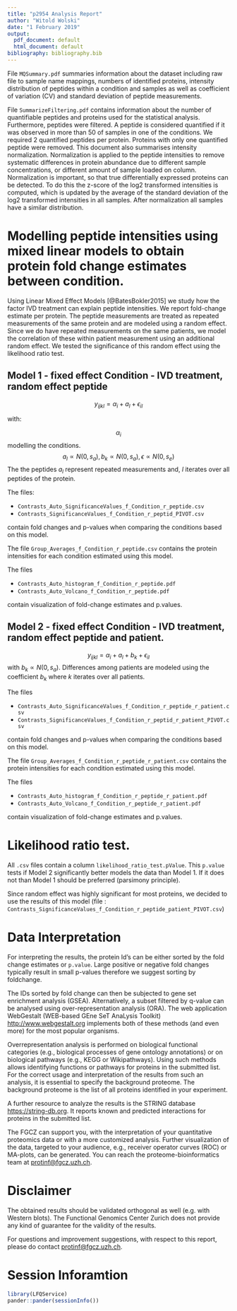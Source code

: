 ```yaml
---
title: "p2954 Analysis Report"
author: "Witold Wolski"
date: "1 February 2019"
output:
  pdf_document: default
  html_document: default
bibliography: bibliography.bib
---
```



File `MQSummary.pdf` summaries information about the dataset including raw file to sample name mappings, numbers of identified proteins, intensity distribution of peptides within a condition and samples as well as coefficient of variation (CV) and standard deviation of peptide measurements. 


File `SummarizeFiltering.pdf` contains information about the number of quantifiable peptides and proteins used for the statistical analysis. Furthermore, peptides were filtered. A peptide is considered quantified if it was observed in more than $50%$ of samples in one of the conditions. We required $2$ quantified peptides per protein.  Proteins with only one quantified peptide were removed.
This document also summarises intensity normalization. Normalization is applied to the peptide intensities to remove systematic differences in protein abundance due to different sample concentrations, or different amount of sample loaded on column. Normalization is important, so that true differentially expressed proteins can be detected. To do this the z-score of the log2 transformed intensities is computed, which is updated by the average of the standard deviation of the log2 transformed intensities in all samples. After normalization all samples have a similar distribution. 


# Modelling peptide intensities using mixed linear models to obtain protein fold change estimates between condition.

Using Linear Mixed Effect Models [@BatesBokler2015] we study how the factor IVD treatment can explain peptide intensities. 
We report fold-change estimate per protein. The peptide measurements are treated as repeated measurements of the same protein and are modeled using a random effect.
Since we do have repeated measurements on the same patients, we model the correlation of these within patient measurement using an additional random effect. We tested the significance of this random effect using the likelihood ratio test.



## Model 1 - fixed effect Condition - IVD treatment, random effect peptide

$$
y_{ijkl} = \alpha_i + a_l  + \epsilon_{il}
$$

with:

$$\alpha_i$$ modelling the conditions. $$a_l \propto N(0, s_a), b_k \propto N(0, s_a), \epsilon \propto N(0, s_e) $$
The the peptides $a_l$ represent repeated measurements and, $l$ iterates over all peptides of the protein.

The files:

- `Contrasts_Auto_SignificanceValues_f_Condition_r_peptide.csv` 
- `Contrasts_SignificanceValues_f_Condition_r_peptid_PIVOT.csv` 

contain fold changes and p-values when comparing the conditions based on this model.

The file `Group_Averages_f_Condition_r_peptide.csv` contains the protein intensities for each condition estimated using this model. 

The files 

- `Contrasts_Auto_histogram_f_Condition_r_peptide.pdf` 
- `Contrasts_Auto_Volcano_f_Condition_r_peptide.pdf` 

contain visualization of fold-change estimates and p.values.


## Model 2 - fixed effect Condition - IVD treatment, random effect peptide and patient. 

$$
y_{ijkl} = \alpha_i + a_l + b_k + \epsilon_{il}
$$
with  $b_k \propto N(0, s_a)$. Differences among patients are modeled using the coefficient $b_k$ where $k$ iterates over all patients.


The files 

- `Contrasts_Auto_SignificanceValues_f_Condition_r_peptide_r_patient.csv`
- `Contrasts_SignificanceValues_f_Condition_r_peptid_r_patient_PIVOT.csv` 

contain fold changes and p-values when comparing the conditions based on this model.

The file `Group_Averages_f_Condition_r_peptide_r_patient.csv` contains the protein intensities for each condition estimated using this model. 

The files 

- `Contrasts_Auto_histogram_f_Condition_r_peptide_r_patient.pdf`
- `Contrasts_Auto_Volcano_f_Condition_r_peptide_r_patient.pdf` 

contain visualization of fold-change estimates and p.values.


# Likelihood ratio test.


All `.csv` files contain a column `likelihood_ratio_test.pValue`. This `p.value` tests if Model 2 significantly better models the data than Model 1. If it does not than Model 1 should be preferred (parsimony principle).

Since random effect was highly significant for most proteins, we decided to use the results of this model (file : `Contrasts_SignificanceValues_f_Condition_r_peptide_patient_PIVOT.csv`) 


# Data Interpretation

For interpreting the results, the protein Id's can be either sorted by the fold change estimates or `p.value`. Large positive or negative fold changes typically result in small p-values therefore we suggest sorting by foldchange.

The IDs sorted by fold change can then be subjected to gene set enrichment analysis (GSEA). Alternatively, a subset filtered by q-value can be analysed using over-representation analysis (ORA). The web application WebGestalt (WEB-based GEne SeT AnaLysis Toolkit) <http://www.webgestalt.org> implements both of these methods (and even more) for the most popular organisms.

Overrepresentation analysis is performed on biological functional categories (e.g., biological processes of gene ontology annotations) or on biological pathways (e.g., KEGG or Wikipathways). Using such methods allows identifying functions or pathways for proteins in the submitted list. For the correct usage and interpretation of the results from such an analysis, it is essential to specify the background proteome. The background proteome is the list of all proteins identified in your experiment.


A further resource to analyze the results is the STRING database <https://string-db.org>. It reports known and predicted interactions for proteins in the submitted list.


The FGCZ can support you, with the interpretation of your quantitative proteomics data or with a more customized analysis. Further visualization of the data, targeted to your audience, e.g., receiver operator curves (ROC) or MA-plots, can be generated. You can reach the proteome-bioinformatics team at <protinf@fgcz.uzh.ch>.


# Disclaimer


The obtained results should be validated orthogonal as well (e.g. with Western blots). The Functional Genomics Center Zurich does not provide any kind of guarantee for the validity of the results.


For questions and improvement suggestions, with respect to this report, please do contact <protinf@fgcz.uzh.ch>.


# Session Inforamtion


```r
library(LFQService)
pander::pander(sessionInfo())
```


